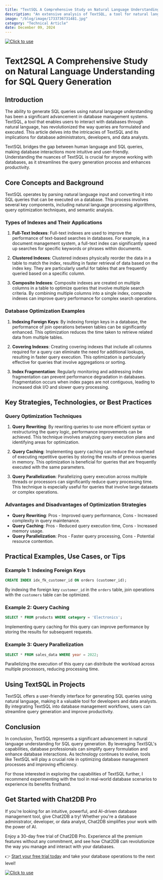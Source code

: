 ```yaml
---
title: "TextSQL A Comprehensive Study on Natural Language Understanding for SQL Query Generation"
description: "An extensive analysis of TextSQL, a tool for natural language understanding in SQL query generation, and its impact on the technological landscape."
image: "/blog/image/1733736731481.jpg"
category: "Technical Article"
date: December 09, 2024
---
```

[![Click to use](/image/blog/bg/chat2db1.png)](https://app.chat2db.ai/)
# Text2SQL A Comprehensive Study on Natural Language Understanding for SQL Query Generation


<Authors date="December 09, 2024">
  <Author name="Aria Wells" link="https://chat2db.ai" />
</Authors>

## Introduction

The ability to generate SQL queries using natural language understanding has been a significant advancement in database management systems. TextSQL, a tool that enables users to interact with databases through natural language, has revolutionized the way queries are formulated and executed. This article delves into the intricacies of TextSQL and its implications for database administrators, developers, and data analysts.

TextSQL bridges the gap between human language and SQL queries, making database interactions more intuitive and user-friendly. Understanding the nuances of TextSQL is crucial for anyone working with databases, as it streamlines the query generation process and enhances productivity.

## Core Concepts and Background

TextSQL operates by parsing natural language input and converting it into SQL queries that can be executed on a database. This process involves several key components, including natural language processing algorithms, query optimization techniques, and semantic analysis.

### Types of Indexes and Their Applications

1. **Full-Text Indexes**: Full-text indexes are used to improve the performance of text-based searches in databases. For example, in a document management system, a full-text index can significantly speed up searches for specific keywords or phrases within documents.

2. **Clustered Indexes**: Clustered indexes physically reorder the data in a table to match the index, resulting in faster retrieval of data based on the index key. They are particularly useful for tables that are frequently queried based on a specific column.

3. **Composite Indexes**: Composite indexes are created on multiple columns in a table to optimize queries that involve multiple search criteria. By combining multiple columns into a single index, composite indexes can improve query performance for complex search operations.

### Database Optimization Examples

1. **Indexing Foreign Keys**: By indexing foreign keys in a database, the performance of join operations between tables can be significantly enhanced. This optimization reduces the time taken to retrieve related data from multiple tables.

2. **Covering Indexes**: Creating covering indexes that include all columns required for a query can eliminate the need for additional lookups, resulting in faster query execution. This optimization is particularly effective for queries that involve aggregations or sorting.

3. **Index Fragmentation**: Regularly monitoring and addressing index fragmentation can prevent performance degradation in databases. Fragmentation occurs when index pages are not contiguous, leading to increased disk I/O and slower query processing.

## Key Strategies, Technologies, or Best Practices

### Query Optimization Techniques

1. **Query Rewriting**: By rewriting queries to use more efficient syntax or restructuring the query logic, performance improvements can be achieved. This technique involves analyzing query execution plans and identifying areas for optimization.

2. **Query Caching**: Implementing query caching can reduce the overhead of executing repetitive queries by storing the results of previous queries in memory. This optimization is beneficial for queries that are frequently executed with the same parameters.

3. **Query Parallelization**: Parallelizing query execution across multiple threads or processors can significantly reduce query processing time. This technique is especially useful for queries that involve large datasets or complex operations.

### Advantages and Disadvantages of Optimization Strategies

- **Query Rewriting**: Pros - Improved query performance, Cons - Increased complexity in query maintenance.
- **Query Caching**: Pros - Reduced query execution time, Cons - Increased memory usage.
- **Query Parallelization**: Pros - Faster query processing, Cons - Potential resource contention.

## Practical Examples, Use Cases, or Tips

### Example 1: Indexing Foreign Keys

```sql
CREATE INDEX idx_fk_customer_id ON orders (customer_id);
```

By indexing the foreign key `customer_id` in the `orders` table, join operations with the `customers` table can be optimized.

### Example 2: Query Caching

```sql
SELECT * FROM products WHERE category = 'Electronics';
```

Implementing query caching for this query can improve performance by storing the results for subsequent requests.

### Example 3: Query Parallelization

```sql
SELECT * FROM sales_data WHERE year = 2022;
```

Parallelizing the execution of this query can distribute the workload across multiple processors, reducing processing time.

## Using TextSQL in Projects

TextSQL offers a user-friendly interface for generating SQL queries using natural language, making it a valuable tool for developers and data analysts. By integrating TextSQL into database management workflows, users can streamline query generation and improve productivity.

## Conclusion

In conclusion, TextSQL represents a significant advancement in natural language understanding for SQL query generation. By leveraging TextSQL's capabilities, database professionals can simplify query formulation and enhance database interactions. As technology continues to evolve, tools like TextSQL will play a crucial role in optimizing database management processes and improving efficiency.

For those interested in exploring the capabilities of TextSQL further, I recommend experimenting with the tool in real-world database scenarios to experience its benefits firsthand.


## Get Started with Chat2DB Pro

If you're looking for an intuitive, powerful, and AI-driven database management tool, give Chat2DB a try! Whether you're a database administrator, developer, or data analyst, Chat2DB simplifies your work with the power of AI.

Enjoy a 30-day free trial of Chat2DB Pro. Experience all the premium features without any commitment, and see how Chat2DB can revolutionize the way you manage and interact with your databases.

👉 [Start your free trial today](https://app.chat2db.ai/) and take your database operations to the next level!

[![Click to use](/image/blog/bg/chat2db.jpg)](https://app.chat2db.ai/)